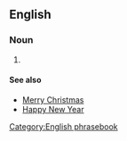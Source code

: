 ==English==

===Noun===
{{en-plural noun|head=[[season]]'s [[greetings]]}}

# {{non-gloss definition|A non-religious greeting uttered by [[well-wisher]]s near the [[winter]]/[[solstice]] holiday period}}

====See also====
* [[Merry Christmas]]
* [[Happy New Year]]

[[Category:English phrasebook]]
